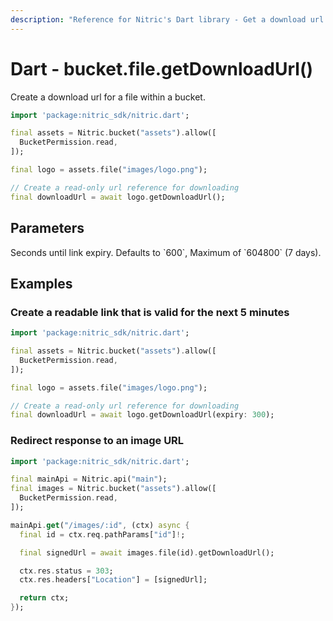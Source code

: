 ```yaml
---
description: "Reference for Nitric's Dart library - Get a download url for a file from a bucket."
---
```


# Dart - bucket.file.getDownloadUrl()

Create a download url for a file within a bucket.

```dart
import 'package:nitric_sdk/nitric.dart';

final assets = Nitric.bucket("assets").allow([
  BucketPermission.read,
]);

final logo = assets.file("images/logo.png");

// Create a read-only url reference for downloading
final downloadUrl = await logo.getDownloadUrl();
```

## Parameters

<Properties>
  <Property name="expiry" optional type="int">
    Seconds until link expiry. Defaults to `600`, Maximum of `604800` (7 days).
  </Property>
</Properties>

## Examples

### Create a readable link that is valid for the next 5 minutes

```dart
import 'package:nitric_sdk/nitric.dart';

final assets = Nitric.bucket("assets").allow([
  BucketPermission.read,
]);

final logo = assets.file("images/logo.png");

// Create a read-only url reference for downloading
final downloadUrl = await logo.getDownloadUrl(expiry: 300);
```

### Redirect response to an image URL

```dart
import 'package:nitric_sdk/nitric.dart';

final mainApi = Nitric.api("main");
final images = Nitric.bucket("assets").allow([
  BucketPermission.read,
]);

mainApi.get("/images/:id", (ctx) async {
  final id = ctx.req.pathParams["id"]!;

  final signedUrl = await images.file(id).getDownloadUrl();

  ctx.res.status = 303;
  ctx.res.headers["Location"] = [signedUrl];

  return ctx;
});
```
